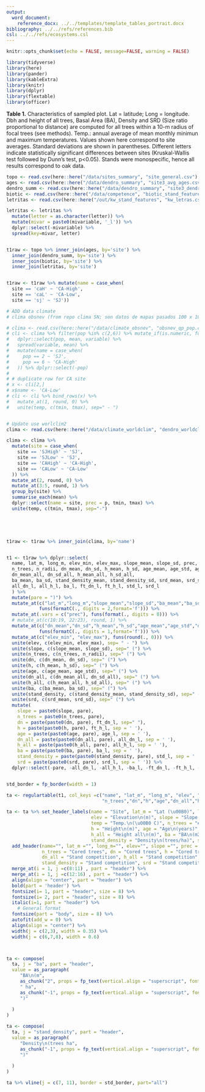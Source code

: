 ```yaml
---
output:
  word_document:
    reference_docx: ../../templates/template_tables_portrait.docx
bibliography: ../../refs/references.bib
csl: ../../refs/ecosystems.csl
---
```


```r
knitr::opts_chunk$set(echo = FALSE, message=FALSE, warning = FALSE)
```

```r
library(tidyverse)
library(here)
library(pander)
library(kableExtra)
library(knitr)
library(dplyr)
library(flextable)
library(officer)
```


**Table 1.** Characteristics of sampled plot. Lat = latitude; Long = longitude. Dbh and height of all trees, Basal Area (BA), Density and SRD (Size ratio proportional to distance) are computed for all trees within a 10-m radius of focal trees (see methods). Temp.: annual average of mean monthly minimun and maximum temperatures. Values shown here correspond to site averages. Standard deviations are shown in parentheses. Different letters indicate statistically significant differences between sites (Kruskal-Wallis test followed by Dunn’s test, p<0.05). Stands were monospecific, hence all results correspond to oak data. 



```r
topo <- read.csv(here::here("/data/sites_summary", "site_general.csv"), header = TRUE)
ages <- read.csv(here::here("/data/dendro_summary", "site3_avg_ages.csv"), header = TRUE)
dendro_summ <- read.csv(here::here("/data/dendro_summary", "site3_dendro_summary.csv"), header = TRUE)
biotic <- read.csv(here::here("/data/competence", "biotic_stand_features.csv"), header = TRUE)
letritas <- read.csv(here::here("/out/kw_stand_features", "kw_letras.csv"), header = TRUE)

letritas <- letritas %>% 
  mutate(letter = as.character(letter)) %>% 
  mutate(mivar = paste0(mivariable, '_l')) %>%
  dplyr::select(-mivariable) %>% 
  spread(key=mivar, letter)


t1raw <- topo %>% inner_join(ages, by='site') %>% 
  inner_join(dendro_summ, by='site') %>% 
  inner_join(biotic, by='site') %>% 
  inner_join(letritas, by='site')


t1raw <- t1raw %>% mutate(name = case_when(
  site == 'caH' ~ 'CA-High', 
  site == 'caL' ~ 'CA-Low',
  site == 'sj' ~ 'SJ')) 

# ADD data climate
# clima obsnev (from repo clima SN; son datos de mapas pasados 100 x 100 1960 - 2010)

# clima <- read.csv(here::here("/data/climate_obsnev", "obsnev_qp_pop.csv"), header = TRUE)
# cli <- clima %>% filter(pop %in% c(2,6)) %>% mutate_if(is.numeric, funs(round(., 1))) %>% 
#   dplyr::select(pop, mean, variable) %>% 
#   spread(variable, mean) %>% 
#   mutate(name = case_when(
#     pop == 2 ~ 'SJ',
#     pop == 6 ~ 'CA-High'
#   )) %>% dplyr::select(-pop) 
# 
# # duplicate row for CA site
# x <- cli[2,] 
# x$name <- 'CA-Low'
# cli <- cli %>% bind_rows(x) %>% 
#   mutate_at(1, round, 0) %>% 
#   unite(temp, c(tmin, tmax), sep=" - ") 


# Update use worlclim2 
clima <- read.csv(here::here("/data/climate_worldclim", "dendro_worldclim.csv"), header = TRUE)

clima <- clima %>% 
  mutate(site = case_when(
    site == 'SJHigh' ~ 'SJ', 
    site == 'SJLow' ~ 'SJ',  
    site == 'CAHigh' ~ 'CA-High',
    site == 'CALow' ~ 'CA-Low'
  )) %>% 
  mutate_at(2, round, 0) %>% 
  mutate_at(3:5, round, 1) %>% 
  group_by(site) %>% 
  summarise_each(mean) %>% 
  dplyr::select(name = site, prec = p, tmin, tmax) %>% 
  unite(temp, c(tmin, tmax), sep="-")




        
t1raw <- t1raw %>% inner_join(clima, by='name') 


t1 <- t1raw %>% dplyr::select(
  name, lat_m, long_m, elev_min, elev_max, slope_mean, slope_sd, prec, temp, 
  n_trees, n_radii, dn_mean, dn_sd, h_mean, h_sd, age_mean, age_std, age_l, 
  dn_mean_all, dn_sd_all, h_mean_all, h_sd_all,
  ba_mean, ba_sd, stand_density_mean, stand_density_sd, srd_mean, srd_sd,
  all_dn_l, all_h_l, ba_l, ft_dn_l, ft_h_l, std_l, srd_l
  ) %>% 
  mutate(pare = ")") %>% 
  mutate_at(c("lat_m","long_m","slope_mean","slope_sd","ba_mean","ba_sd","srd_mean","srd_sd"), 
            funs(formatC(., digits = 2,format='f'))) %>%  
  mutate_at(.vars = c("prec"), funs(format(., digits = 0))) %>% 
  # mutate_at(c(10:19, 22:23), round, 1) %>% 
  mutate_at(c("dn_mean","dn_sd","h_mean","h_sd","age_mean","age_std","dn_mean_all","dn_sd_all","h_mean_all","h_sd_all","stand_density_mean","stand_density_sd"),
            funs(formatC(., digits = 1,format='f'))) %>%
  mutate_at(c("elev_min", "elev_max"), funs(round(., 0))) %>% 
  unite(elev, c(elev_min, elev_max), sep= " - ") %>% 
  unite(slope, c(slope_mean, slope_sd), sep=" (") %>% 
  unite(n_trees, c(n_trees, n_radii), sep=" (") %>% 
  unite(dn, c(dn_mean, dn_sd), sep=" (") %>% 
  unite(h, c(h_mean, h_sd), sep=" (") %>% 
  unite(age, c(age_mean, age_std), sep=" (") %>% 
  unite(dn_all, c(dn_mean_all, dn_sd_all), sep=" (") %>% 
  unite(h_all, c(h_mean_all, h_sd_all), sep=" (") %>% 
  unite(ba, c(ba_mean, ba_sd), sep=" (") %>% 
  unite(stand_density, c(stand_density_mean, stand_density_sd), sep=" (") %>% 
  unite(srd, c(srd_mean, srd_sd), sep=" (") %>% 
  mutate(
    slope = paste0(slope, pare),
    n_trees = paste0(n_trees, pare),
    dn = paste(paste0(dn, pare), ft_dn_l, sep=" "),
    h = paste(paste0(h, pare), ft_h_l, sep = ' '),
    age = paste(paste0(age, pare), age_l, sep = ' '),
    dn_all = paste(paste0(dn_all, pare), all_dn_l, sep = ' '),
    h_all = paste(paste0(h_all, pare), all_h_l, sep = ' '),
    ba = paste(paste0(ba, pare), ba_l, sep = ' '),
    stand_density = paste(paste0(stand_density, pare), std_l, sep = ' '),
    srd = paste(paste0(srd, pare), srd_l, sep = ' ')) %>%
  dplyr::select(-pare, -all_dn_l, -all_h_l, -ba_l, -ft_dn_l, -ft_h_l, -std_l, -srd_l, -age_l) 


std_border = fp_border(width = 1)

ta <- regulartable(t1, col_keys =c("name", "lat_m", "long_m", "elev", "slope", "prec", "temp",
                                   "n_trees","dn","h","age","dn_all","h_all","ba","stand_density","srd"))

ta <- ta %>% set_header_labels(name = "Site", lat_m = "Lat (\u00B0)", long_m = "Long (\u00B0)", 
                               elev = "Elevation\n(m)", slope = "Slope (\u00B0)",  prec = "Prec.\n(mm)",
                               temp = "Temp.\n(\u00B0 C)", n_trees = "# trees\n(# cores)", dn = "Dbh (cm)",
                               h = "Height\n(m)", age = "Age\n(years)", dn_all = "Dbh all\n(cm)", 
                               h_all = "Height all\n(m)", ba = "BA\n(m2/ha)", 
                               stand_density = "Density\n(trees/ha)", srd = "SRD") %>% 
  add_header(name="", lat_m ="", long_m="", elev="", slope ="", prec = "", temp = "",
             n_trees = "Cored trees", dn = "Cored trees", h = "Cored trees", age = "Cored trees", 
             dn_all = "Stand competition", h_all = "Stand competition", ba = "Stand competition", 
             stand_density = "Stand competition", srd = "Stand competition", top = TRUE) %>% 
  merge_at(i = 1, j =c(8:11) , part = "header") %>% 
  merge_at(i = 1, j =c(12:16) , part = "header") %>% 
  align(align = "center", part = "header") %>% 
  bold(part = 'header') %>% 
  fontsize(i= 1, part = "header", size = 8) %>% 
  fontsize(i= 2, part = "header", size = 8) %>% 
  italic(i=1, part = "header") %>% 
    # General format 
  fontsize(part = "body", size = 8) %>% 
  autofit(add_w = 0) %>% 
  align(align = "center") %>% 
  width(j = c(2,3), width = 0.35) %>% 
  width(j = c(6,7,8), width = 0.6)



ta <- compose(
  ta, j = "ba", part = "header",
  value = as_paragraph(
     "BA\n(m",  
     as_chunk("2", props = fp_text(vertical.align = "superscript", font.size = 8)),
     " ha", 
     as_chunk("-1", props = fp_text(vertical.align = "superscript", font.size = 8)),
     ")"
     
  )
)

ta <- compose(
  ta, j = "stand_density", part = "header",
  value = as_paragraph(
     "Density\n(trees ha",  
     as_chunk("-1", props = fp_text(vertical.align = "superscript", font.size = 6)),
     ")"
     
  )
)

ta %>% vline(j = c(7, 11), border = std_border, part="all") 



```